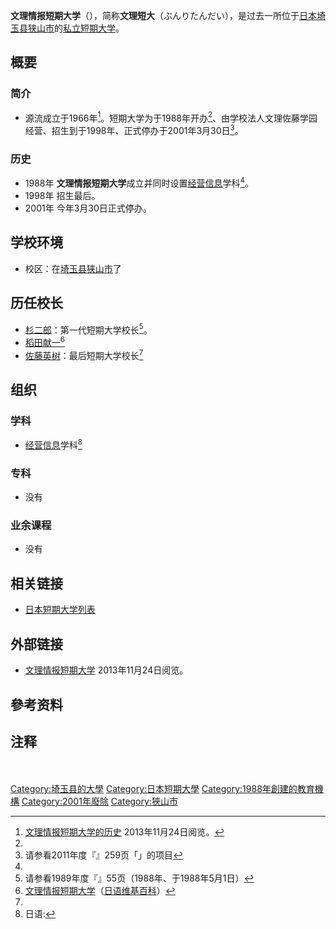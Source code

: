 {{大学(日本) 
| 国=日本
| 大学名=文理情报短期大学
| ふりがな=ぶんりじょうほうたんきだいがく
| 英称=Bunri College
| 画像=
| 图像大小=
| 画像説明=
| 大学设置年=1988年
| 创立年=1966年
| 学校种別=私立
| 设置者=学校法人文理佐藤学园
| 本部所在地=[[埼玉县|埼玉县]][[狭山市|狭山市]]柏原新田下河原311-1
| キャンパス={{JPN}}<br />[[埼玉县|埼玉县]][[狭山市|狭山市]]
| 学部=[[工商管理|经营]][[信息学|信息]]学科<ref group="注" name="经营信息学科"/>
| 研究科=
| 大学の略称=
| 网站=http://www.bunri-c.ac.jp/college/
}}
{{Portal|大學|Nuvola apps file-manager.png}}
'''文理情报短期大学'''（{{jpn|j=文理情報短期大学|hg=ぶんりじょうほうたんきだいがく|rm=Bunri Jōhō Tankidaigaku|f=t}}），简称'''文理短大'''（ぶんりたんだい），是过去一所位于[[日本|日本]][[埼玉县|埼玉县]][[狭山市|狭山市]]的[[私立大學|私立]][[短期大学|短期大学]]。
== 概要 ==
=== 简介 ===
* 源流成立于1966年<ref name="短期大学的历史">[http://www.bunri-c.ac.jp/univ/outline/history/ 文理情报短期大学的历史] {{Wayback|url=http://www.bunri-c.ac.jp/univ/outline/history/ |date=20131202230911 }}{{ja}}2013年11月24日阅览。</ref>。短期大学为于1988年开办<ref name="短期大学的历史"/>、由学校法人文理佐藤学园经营、招生到于1998年、正式停办于2001年3月30日<ref name="全国短期大学高等専门学校一覧">请参看2011年度『{{tsl|ja|全国短期大学高等専門学校一覧|全国短期大学高等専门学校一覧}}』259页「{{lang|ja|文理情報短期大学}}」的项目{{ja}}</ref>。
=== 历史 ===
* 1988年 '''文理情报短期大学'''成立并同时设置[[经营|经营]][[信息学|信息]]学科<ref group="注" name="经营信息学科"/>。
* 1998年 招生最后。
* 2001年 今年3月30日正式停办。
<!--=== 宪章 ===
* 请参看[http://www.** 文理情报短期大学的标志] {{ja}} 201*年**月**日阅览。
=== 教育与研究===
**-->
== 学校环境==
* 校区：在[[埼玉县|埼玉县]][[狭山市|狭山市]]了
== 历任校长 ==
* [[杉二郎|杉二郎]]：第一代短期大学校长<ref name="全国学校総覧">请参看1989年度『{{tsl|ja| 全国学校総覧|}}』55页（1988年、于1988年5月1日）{{ja}}</ref>。
* [[稻田献一|稻田献一]]<ref name="短期大学日语维基百科">[[文理情报短期大学|文理情报短期大学]]（[[日語維基百科|日语维基百科]]）</ref>
* [[佐藤英树|佐藤英树]]：最后短期大学校长<ref name="短期大学日语维基百科"/>
<!--== 著名人和有关人员 ==
* [[**|**]]：教员**-->
== 组织 ==
=== 学科 ===
* [[工商管理|经营]][[信息学|信息]]学科<ref group="注" name="经营信息学科">日语:{{lang|ja|経営情報学科}}</ref>
=== 专科 ===
* 没有
=== 业余课程 ===
* 没有
<!--=== 附属学校 ===
* 
=== 附属机关 ===
* [[图书馆|图书馆]]
== 知名校友 ==
* [[**|**]]：**-->
== 相关链接 ==
* [[日本短期大学列表|日本短期大学列表]]
== 外部链接 ==
{{commons category|Bunri College}}
* [http://www.bunri-c.ac.jp/college/ 文理情报短期大学] {{Wayback|url=http://www.bunri-c.ac.jp/college/ |date=20200221172316 }}{{ja}}2013年11月24日阅览。
== 參考资料 ==
{{reflist}}
== 注释 ==
{{reflist|group="注"}}　

[[Category:埼玉县的大學|Category:埼玉县的大學]]
[[Category:日本短期大學|Category:日本短期大學]]
[[Category:1988年創建的教育機構|Category:1988年創建的教育機構]]
[[Category:2001年廢除|Category:2001年廢除]]
[[Category:狹山市|Category:狹山市]]